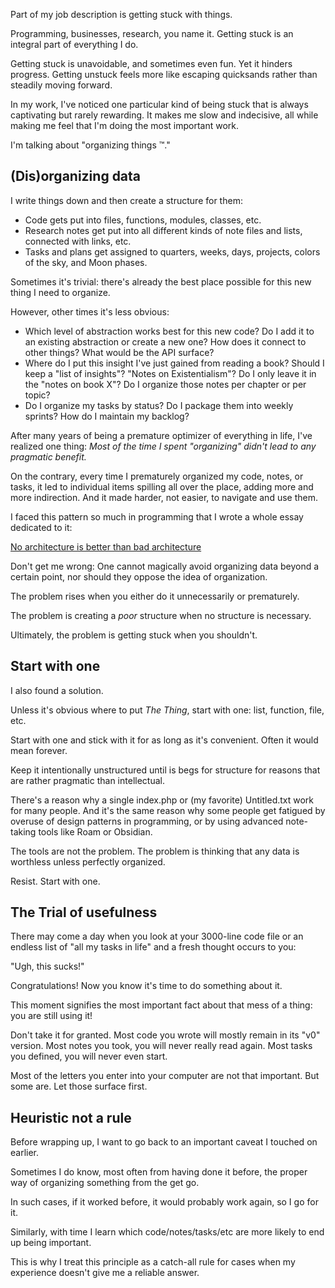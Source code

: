 Part of my job description is getting stuck with things.

Programming, businesses, research, you name it.
Getting stuck is an integral part of everything I do.

Getting stuck is unavoidable, and sometimes even fun.
Yet it hinders progress.
Getting unstuck feels more like escaping quicksands rather than steadily moving forward.

In my work, I've noticed one particular kind of being stuck that is always captivating but rarely rewarding.
It makes me slow and indecisive, all while making me feel that I'm doing the most important work.

I'm talking about "organizing things ™️."

## (Dis)organizing data

I write things down and then create a structure for them:
- Code gets put into files, functions, modules, classes, etc.
- Research notes get put into all different kinds of note files and lists, connected with links, etc.
- Tasks and plans get assigned to quarters, weeks, days, projects, colors of the sky, and Moon phases.

Sometimes it's trivial: there's already the best place possible for this new thing I need to organize.

However, other times it's less obvious:
- Which level of abstraction works best for this new code? Do I add it to an existing abstraction or create a new one? How does it connect to other things? What would be the API surface?
- Where do I put this insight I've just gained from reading a book? Should I keep a "list of insights"? "Notes on Existentialism"? Do I only leave it in the "notes on book X"? Do I organize those notes per chapter or per topic?
- Do I organize my tasks by status? Do I package them into weekly sprints? How do I maintain my backlog?

After many years of being a premature optimizer of everything in life, I've realized one thing:
*Most of the time I spent "organizing" didn't lead to any _pragmatic_ benefit.*

On the contrary, every time I prematurely organized my code, notes, or tasks, it led to individual items spilling all over the place, adding more and more indirection.
And it made harder, not easier, to navigate and use them.

I faced this pattern so much in programming that I wrote a whole essay dedicated to it:

[No architecture is better than bad architecture](https://rogovoy.me/blog/no-architecture)

Don't get me wrong:
One cannot magically avoid organizing data beyond a certain point, nor should they oppose the idea of organization.

The problem rises when you either do it unnecessarily or prematurely.

The problem is creating a *poor* structure when no structure is necessary.

Ultimately, the problem is getting stuck when you shouldn't.


## Start with one

I also found a solution.

Unless it's obvious where to put _The Thing_, start with one: list, function, file, etc.

Start with one and stick with it for as long as it's convenient.
Often it would mean forever.

Keep it intentionally unstructured until is begs for structure for reasons that are rather pragmatic than intellectual.

There's a reason why a single index.php or (my favorite) Untitled.txt work for many people.
And it's the same reason why some people get fatigued by overuse of design patterns in programming, or by using advanced note-taking tools like Roam or Obsidian.

The tools are not the problem.
The problem is thinking that any data is worthless unless perfectly organized. 

Resist. Start with one.


## The Trial of usefulness

There may come a day when you look at your 3000-line code file or an endless list of "all my tasks in life" and a fresh thought occurs to you:

"Ugh, this sucks!"

Congratulations!
Now you know it's time to do something about it.

This moment signifies the most important fact about that mess of a thing: you are still using it!

Don't take it for granted.
Most code you wrote will mostly remain in its "v0" version.
Most notes you took, you will never really read again.
Most tasks you defined, you will never even start.

Most of the letters you enter into your computer are not that important.
But some are.
Let those surface first.


## Heuristic not a rule

Before wrapping up, I want to go back to an important caveat I touched on earlier.

Sometimes I do know, most often from having done it before, the proper way of organizing something from the get go.

In such cases, if it worked before, it would probably work again, so I go for it.

Similarly, with time I learn which code/notes/tasks/etc are more likely to end up being important.

This is why I treat this principle as a catch-all rule for cases when my experience doesn't give me a reliable answer.
